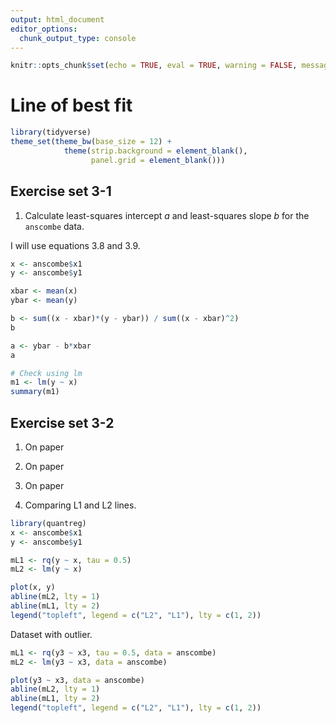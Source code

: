 ```yaml
---
output: html_document
editor_options: 
  chunk_output_type: console
---
```


```r
knitr::opts_chunk$set(echo = TRUE, eval = TRUE, warning = FALSE, message = FALSE)
```

# Line of best fit {#best-fit-line}

```r
library(tidyverse)
theme_set(theme_bw(base_size = 12) + 
            theme(strip.background = element_blank(), 
                  panel.grid = element_blank())) 
```

## Exercise set 3-1

1. Calculate least-squares intercept *a* and least-squares slope *b* for the `anscombe` data. 

I will use equations 3.8 and 3.9. 

```r
x <- anscombe$x1
y <- anscombe$y1

xbar <- mean(x)
ybar <- mean(y)

b <- sum((x - xbar)*(y - ybar)) / sum((x - xbar)^2)
b

a <- ybar - b*xbar
a

# Check using lm
m1 <- lm(y ~ x)
summary(m1)
```

## Exercise set 3-2

1. On paper

2. On paper

3. On paper

4. Comparing L1 and L2 lines. 

```r

library(quantreg)
x <- anscombe$x1
y <- anscombe$y1

mL1 <- rq(y ~ x, tau = 0.5)
mL2 <- lm(y ~ x)

plot(x, y)
abline(mL2, lty = 1)
abline(mL1, lty = 2)
legend("topleft", legend = c("L2", "L1"), lty = c(1, 2))

```

Dataset with outlier. 

```r

mL1 <- rq(y3 ~ x3, tau = 0.5, data = anscombe)
mL2 <- lm(y3 ~ x3, data = anscombe)

plot(y3 ~ x3, data = anscombe)
abline(mL2, lty = 1)
abline(mL1, lty = 2)
legend("topleft", legend = c("L2", "L1"), lty = c(1, 2))

```